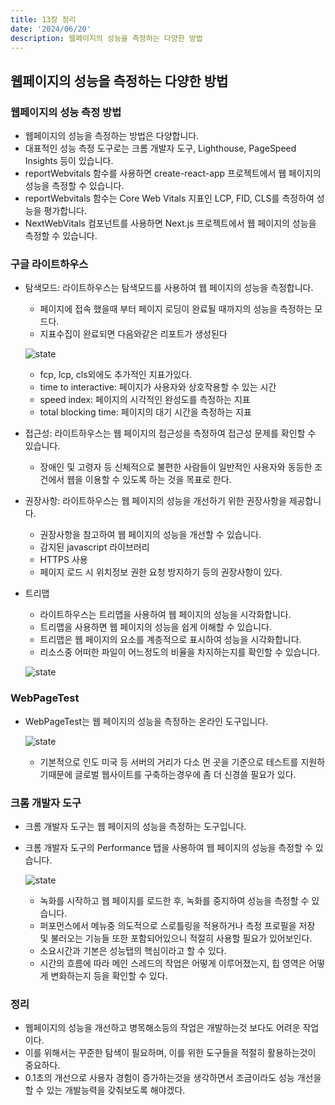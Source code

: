 ---
title: 13장 정리
date: '2024/06/20'
description: 웹페이지의 성능을 측정하는 다양한 방법
---

## 웹페이지의 성능을 측정하는 다양한 방법

### 웹페이지의 성능 측정 방법

- 웹페이지의 성능을 측정하는 방법은 다양합니다.
- 대표적인 성능 측정 도구로는 크롬 개발자 도구, Lighthouse, PageSpeed Insights 등이 있습니다.
- reportWebvitals 함수를 사용하면 create-react-app 프로젝트에서 웹 페이지의 성능을 측정할 수 있습니다.
- reportWebvitals 함수는 Core Web Vitals 지표인 LCP, FID, CLS를 측정하여 성능을 평가합니다.
- NextWebVitals 컴포넌트를 사용하면 Next.js 프로젝트에서 웹 페이지의 성능을 측정할 수 있습니다.

### 구글 라이트하우스

- 탐색모드: 라이트하우스는 탐색모드를 사용하여 웹 페이지의 성능을 측정합니다.
    - 페이지에 접속 했을때 부터 페이지 로딩이 완료될 때까지의 성능을 측정하는 모드다.
    - 지표수집이 완료되면 다음와같은 리포트가 생성된다

    ![state](/assets/seokhyun/kmonstar.png)

    - fcp, lcp, cls외에도 추가적인 지표가있다.
    - time to interactive: 페이지가 사용자와 상호작용할 수 있는 시간
    - speed index: 페이지의 시각적인 완성도를 측정하는 지표
    - total blocking time: 페이지의 대기 시간을 측정하는 지표

- 접근성: 라이트하우스는 웹 페이지의 접근성을 측정하여 접근성 문제를 확인할 수 있습니다.
    - 장애인 및 고령자 등 신체적으로 불편한 사람들이 일반적인 사용자와 동등한 조건에서 웹을 이용할 수 있도록 하는 것을 목표로 한다.
- 권장사항: 라이트하우스는 웹 페이지의 성능을 개선하기 위한 권장사항을 제공합니다.
    - 권장사항을 참고하여 웹 페이지의 성능을 개선할 수 있습니다.
    - 감지된 javascript 라이브러리
    - HTTPS 사용
    - 페이지 로드 시 위치정보 권한 요청 방지하기 등의 권장사항이 있다.

- 트리맵
    - 라이트하우스는 트리맵을 사용하여 웹 페이지의 성능을 시각화합니다.
    - 트리맵을 사용하면 웹 페이지의 성능을 쉽게 이해할 수 있습니다.
    - 트리맵은 웹 페이지의 요소를 계층적으로 표시하여 성능을 시각화합니다.
    - 리소스중 어떠한 파일이 어느정도의 비율을 차지하는지를 확인할 수 있습니다.

    ![state](/assets/seokhyun/treeMap.png)


### WebPageTest

- WebPageTest는 웹 페이지의 성능을 측정하는 온라인 도구입니다.

    ![state](/assets/seokhyun/webPageTest.png)

    - 기본적으로 인도 미국 등 서버의 거리가 다소 먼 곳을 기준으로 테스트를 지원하기때문에 글로벌 웹사이트를 구축하는경우에 좀 더 신경쓸 필요가 있다.
    
### 크롬 개발자 도구

- 크롬 개발자 도구는 웹 페이지의 성능을 측정하는 도구입니다.
- 크롬 개발자 도구의 Performance 탭을 사용하여 웹 페이지의 성능을 측정할 수 있습니다.

     ![state](/assets/seokhyun/chromTest.png)

    - 녹화를 시작하고 웹 페이지를 로드한 후, 녹화를 중지하여 성능을 측정할 수 있습니다.
    - 퍼포먼스에서 메뉴중 의도적으로 스로틀링을 적용하거나 측정 프로필을 저장 및 불러오는 기능들 또한 포함되어있으니 적절히 사용할 필요가 있어보인다.
    - 소요시간과 기본은 성능탭의 핵심이라고 할 수 있다.
    - 시간의 흐름에 따라 메인 스레드의 작업은 어떻게 이루어졌는지, 힙 영역은 어떻게 변화하는지 등을 확인할 수 있다.

### 정리

- 웹페이지의 성능을 개선하고 병목해소등의 작업은 개발하는것 보다도 어려운 작업이다.
- 이를 위해서는 꾸준한 탐색이 필요하며, 이를 위한 도구들을 적절히 활용하는것이 중요하다.
- 0.1초의 개선으로 사용자 경험이 증가하는것을 생각하면서 조금이라도 성능 개선을 할 수 있는 개발능력을 갖춰보도록 해야겠다.